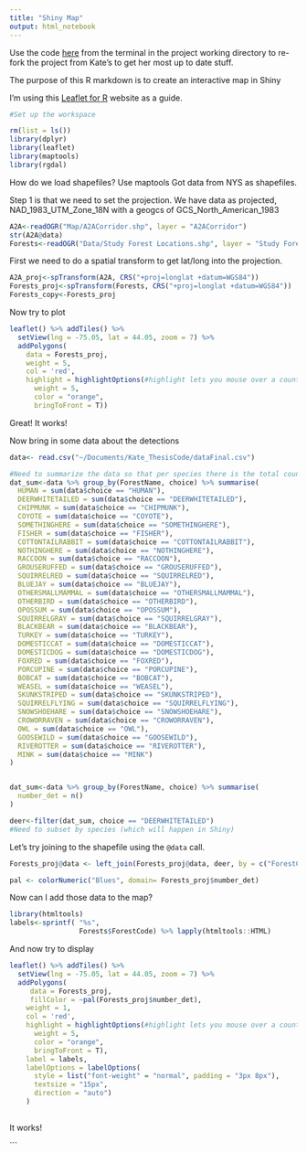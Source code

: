 ```yaml
---
title: "Shiny Map"
output: html_notebook
---
```

Use the code [here](https://stackoverflow.com/questions/26757353/re-fork-a-repository-on-github#29912546) from the terminal in the project working directory to re-fork the project from Kate's to get her most up to date stuff.


The purpose of this R markdown is to create an interactive map in Shiny

I'm using this [Leaflet for R](https://rstudio.github.io/leaflet/) website as a guide.
```r
#Set up the workspace

rm(list = ls())
library(dplyr)
library(leaflet)
library(maptools)
library(rgdal)
```
How do we load shapefiles? Use maptools
Got data from NYS as shapefiles.  

Step 1 is that we need to set the projection. We have data as projected, NAD_1983_UTM_Zone_18N with a geogcs of GCS_North_American_1983
```r
A2A<-readOGR("Map/A2ACorridor.shp", layer = "A2ACorridor")
str(A2A@data)
Forests<-readOGR("Data/Study Forest Locations.shp", layer = "Study Forest Locations")
```

First we need to do a spatial transform to get lat/long into the projection.

```r
A2A_proj<-spTransform(A2A, CRS("+proj=longlat +datum=WGS84"))
Forests_proj<-spTransform(Forests, CRS("+proj=longlat +datum=WGS84"))
Forests_copy<-Forests_proj
```
Now try to plot
```r

leaflet() %>% addTiles() %>% 
  setView(lng = -75.05, lat = 44.05, zoom = 7) %>% 
  addPolygons(
    data = Forests_proj, 
    weight = 5, 
    col = 'red',
    highlight = highlightOptions(#highlight lets you mouse over a county and have it change color
      weight = 5,
      color = "orange", 
      bringToFront = T))


```
Great! It works!

Now bring in some data about the detections

```r
data<- read.csv("~/Documents/Kate_ThesisCode/dataFinal.csv")

#Need to summarize the data so that per species there is the total count per forest 
dat_sum<-data %>% group_by(ForestName, choice) %>% summarise(
  HUMAN = sum(data$choice == "HUMAN"),
  DEERWHITETAILED = sum(data$choice == "DEERWHITETAILED"),
  CHIPMUNK = sum(data$choice == "CHIPMUNK"),
  COYOTE = sum(data$choice == "COYOTE"),
  SOMETHINGHERE = sum(data$choice == "SOMETHINGHERE"),
  FISHER = sum(data$choice == "FISHER"),
  COTTONTAILRABBIT = sum(data$choice == "COTTONTAILRABBIT"),
  NOTHINGHERE = sum(data$choice == "NOTHINGHERE"), 
  RACCOON = sum(data$choice == "RACCOON"),
  GROUSERUFFED = sum(data$choice == "GROUSERUFFED"),
  SQUIRRELRED = sum(data$choice == "SQUIRRELRED"),
  BLUEJAY = sum(data$choice == "BLUEJAY"),
  OTHERSMALLMAMMAL = sum(data$choice == "OTHERSMALLMAMMAL"),
  OTHERBIRD = sum(data$choice == "OTHERBIRD"),
  OPOSSUM = sum(data$choice == "OPOSSUM"),
  SQUIRRELGRAY = sum(data$choice == "SQUIRRELGRAY"),
  BLACKBEAR = sum(data$choice == "BLACKBEAR"),
  TURKEY = sum(data$choice == "TURKEY"),
  DOMESTICCAT = sum(data$choice == "DOMESTICCAT"),
  DOMESTICDOG = sum(data$choice == "DOMESTICDOG"),
  FOXRED = sum(data$choice == "FOXRED"),
  PORCUPINE = sum(data$choice == "PORCUPINE"),
  BOBCAT = sum(data$choice == "BOBCAT"),
  WEASEL = sum(data$choice == "WEASEL"),
  SKUNKSTRIPED = sum(data$choice == "SKUNKSTRIPED"),
  SQUIRRELFLYING = sum(data$choice == "SQUIRRELFLYING"),
  SNOWSHOEHARE = sum(data$choice == "SNOWSHOEHARE"),
  CROWORRAVEN = sum(data$choice == "CROWORRAVEN"),
  OWL = sum(data$choice == "OWL"),
  GOOSEWILD = sum(data$choice == "GOOSEWILD"),
  RIVEROTTER = sum(data$choice == "RIVEROTTER"),
  MINK = sum(data$choice == "MINK")
)


dat_sum<-data %>% group_by(ForestName, choice) %>% summarise(
  number_det = n()
)

deer<-filter(dat_sum, choice == "DEERWHITETAILED")
#Need to subset by species (which will happen in Shiny) 
```

Let's try joining to the shapefile using the `@data` call.

```r
Forests_proj@data <- left_join(Forests_proj@data, deer, by = c("ForestCode"= "ForestName"))

pal <- colorNumeric("Blues", domain= Forests_proj$number_det) 
```

Now can I add those data to the map?
```r
library(htmltools)
labels<-sprintf( "%s", 
                 Forests$ForestCode) %>% lapply(htmltools::HTML)
```
And now try to display
```r

leaflet() %>% addTiles() %>% 
  setView(lng = -75.05, lat = 44.05, zoom = 7) %>% 
  addPolygons(
     data = Forests_proj, 
     fillColor = ~pal(Forests_proj$number_det),
    weight = 1, 
    col = 'red',
    highlight = highlightOptions(#highlight lets you mouse over a county and have it change color
      weight = 5,
      color = "orange", 
      bringToFront = T),
    label = labels,
    labelOptions = labelOptions(
      style = list("font-weight" = "normal", padding = "3px 8px"),
      textsize = "15px",
      direction = "auto")
    ) 
    
```
It works!

```

